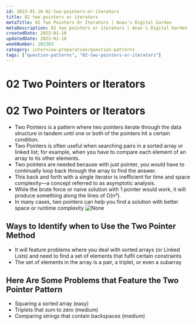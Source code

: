 ```yaml
---
id: 2023-01-18-02-two-pointers-or-iterators
title: 02 two pointers or iterators
metaTitle: 02 Two Pointers Or Iterators | Anas's Digital Garden
metaDescription: 02 two pointers or iterators | Anas's Digital Garden
createdDate: 2023-01-18
updatedDate: 2023-01-18
weekNumber: 202303
category: interview-preparation/question-patterns
tags: ["question-patterns", "02-two-pointers-or-iterators"]
---
```


# 02 Two Pointers or Iterators

# 02 Two Pointers or Iterators

- Two Pointers is a pattern where two pointers iterate through the data structure in tandem until one or both of the pointers hit a certain condition.
- Two Pointers is often useful when searching pairs in a sorted array or linked list; for example, when you have to compare each element of an array to its other elements.
- Two pointers are needed because with just pointer, you would have to continually loop back through the array to find the answer.
- This back and forth with a single iterator is inefficient for time and space complexity—a concept referred to as asymptotic analysis.
- While the brute force or naive solution with 1 pointer would work, it will produce something along the lines of O(n²).
- In many cases, two pointers can help you find a solution with better space or runtime complexity
![None](./images/2022-09-14_11-39-23.jpg)

## Ways to Identify when to Use the Two Pointer Method

- It will feature problems where you deal with sorted arrays (or Linked Lists) and need to find a set of elements that fulfil certain constraints
- The set of elements in the array is a pair, a triplet, or even a subarray

## Here Are Some Problems that Feature the Two Pointer Pattern

- Squaring a sorted array (easy)
- Triplets that sum to zero (medium)
- Comparing strings that contain backspaces (medium)
